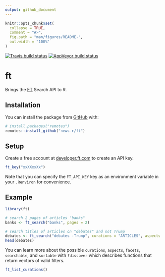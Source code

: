 ```yaml
---
output: github_document
---
```


<!-- README.md is generated from README.Rmd. Please edit that file -->

```r
knitr::opts_chunk$set(
  collapse = TRUE,
  comment = "#>",
  fig.path = "man/figures/README-",
  out.width = "100%"
)
```

<!-- badges: start -->
[![Travis build status](https://travis-ci.org/news-r/ft.svg?branch=master)](https://travis-ci.org/news-r/ft)
[![AppVeyor build status](https://ci.appveyor.com/api/projects/status/github/news-r/ft?branch=master&svg=true)](https://ci.appveyor.com/project/news-r/ft)
<!-- badges: end -->

# ft

Brings the [FT](https://www.ft.com/) Search API to R.

## Installation

You can install the package from [GitHub](https://github.com/) with:

``` r
# install.packages("remotes")
remotes::install_github("news-r/ft")
```


## Setup

Create a free account at [developer.ft.com](https://developer.ft.com) to create an API key.

```r
ft_key("xxXXxxXx")
```

Note that you can specify the `FT_API_KEY` key as an environment variable in your `.Renviron` for convenience.


## Example

```r
library(ft)

# search 2 pages of articles "banks"
banks <- ft_search("banks", pages = 2)

# search titles of articles on "debates" and not Trump
debates <- ft_search("debates -Trump", curations = "ARTICLES", aspects = "title")
head(debates)
```

You can learn more about the possible `curations`, `aspects`, `facets`, `searchable`, and `sortable` with `?discover` which describes functions that return vectors of valid filters.

```r
ft_list_curations()
```